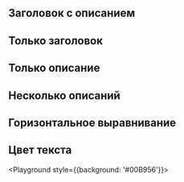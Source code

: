 

## Заголовок с описанием

<Playground>
    <TitleDescriptionBox
        title="Интернет"
        description="При подключении <a href='#' target='_blank'>тарифа</a> на вашем счёте должна быть сумма, достаточная для списания абонентской платы за месяц и дополнительных услуг, указанных в заявке."
    />
</Playground>

## Только заголовок

<Playground>
    <TitleDescriptionBox
        title="Интернет"
    />
</Playground>

## Только описание

<Playground>
    <TitleDescriptionBox
        description="При подключении тарифа на вашем счёте должна быть сумма, достаточная для списания абонентской платы за месяц и дополнительных услуг, указанных в заявке."
    />
</Playground>

## Несколько описаний

<Playground>
    <TitleDescriptionBox
        title="Интернет"
        description="При подключении тарифа на вашем счёте должна быть сумма, достаточная для списания абонентской платы за месяц и дополнительных услуг, указанных в заявке."
    />
    <TitleDescriptionBox
        description="При подключении тарифа на вашем счёте должна быть сумма, достаточная для списания абонентской платы за месяц и дополнительных услуг, указанных в заявке."
    />
    <TitleDescriptionBox
        description="При подключении тарифа на вашем счёте должна быть сумма, достаточная для списания абонентской платы за месяц и дополнительных услуг, указанных в заявке."
    />
</Playground>

## Горизонтальное выравнивание

<Playground>
    <TitleDescriptionBox
        title="Интернет"
        description="При подключении тарифа на вашем счёте должна быть сумма, достаточная для списания абонентской платы за месяц и дополнительных услуг, указанных в заявке."
        hAlign="center"
    />
</Playground>

## Цвет текста

<Playground style={{background: '#00B956'}}>
    <TitleDescriptionBox
        title="Интернет"
        description="При подключении тарифа на вашем счёте должна быть сумма, достаточная для списания абонентской платы за месяц и дополнительных услуг, указанных в заявке."
        textColor="white"
    />
</Playground>
